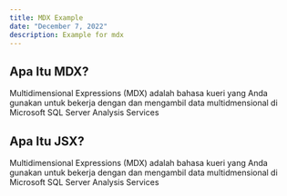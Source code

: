 ```yaml
---
title: MDX Example
date: "December 7, 2022"
description: Example for mdx
---
```


## Apa Itu MDX?

Multidimensional Expressions (MDX) adalah bahasa kueri yang Anda gunakan untuk bekerja dengan dan mengambil data multidmensional di Microsoft SQL Server Analysis Services

## Apa Itu JSX?

Multidimensional Expressions (MDX) adalah bahasa kueri yang Anda gunakan untuk bekerja dengan dan mengambil data multidmensional di Microsoft SQL Server Analysis Services
